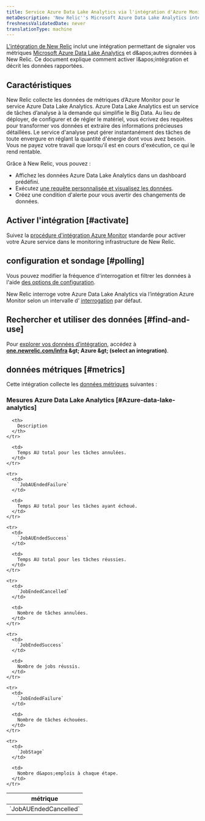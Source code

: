 ```yaml
---
title: Service Azure Data Lake Analytics via l'intégration d'Azure Monitor
metaDescription: 'New Relic''s Microsoft Azure Data Lake Analytics integration: what data it reports and how to enable it.'
freshnessValidatedDate: never
translationType: machine
---
```


[L&apos;intégration de New Relic](/docs/infrastructure/introduction-infra-monitoring) inclut une intégration permettant de signaler vos métriques [Microsoft Azure Data Lake Analytics](https://azure.microsoft.com/en-us/products/data-lake-analytics) et d&amp;apos;autres données à New Relic. Ce document explique comment activer l&amp;apos;intégration et décrit les données rapportées.

## Caractéristiques

New Relic collecte les données de métriques d’Azure Monitor pour le service Azure Data Lake Analytics. Azure Data Lake Analytics est un service de tâches d’analyse à la demande qui simplifie le Big Data. Au lieu de déployer, de configurer et de régler le matériel, vous écrivez des requêtes pour transformer vos données et extraire des informations précieuses détaillées. Le service d&apos;analyse peut gérer instantanément des tâches de toute envergure en réglant la quantité d&apos;énergie dont vous avez besoin. Vous ne payez votre travail que lorsqu&apos;il est en cours d&apos;exécution, ce qui le rend rentable.

Grâce à New Relic, vous pouvez :

* Affichez les données Azure Data Lake Analytics dans un dashboard prédéfini.
* Exécutez [une requête personnalisée et visualisez les données](/docs/infrastructure/integrations-getting-started/getting-started/use-integration-data-new-relic-insights).
* Créez une condition d&apos;alerte pour vous avertir des changements de données.

## Activer l&apos;intégration [#activate]

Suivez la [procédure d&apos;intégration Azure Monitor](/docs/infrastructure/microsoft-azure-integrations/azure-integrations-list/azure-monitor) standarde pour activer votre Azure service dans le monitoring infrastructure de New Relic.

## configuration et sondage [#polling]

Vous pouvez modifier la fréquence d&apos;interrogation et filtrer les données à l&apos;aide [des options de configuration](/docs/infrastructure/microsoft-azure-integrations/azure-integrations-list/azure-monitor/#settings).

New Relic interroge votre Azure Data Lake Analytics via l’intégration Azure Monitor selon un intervalle d’ [interrogation](/docs/infrastructure/microsoft-azure-integrations/azure-integrations-list/azure-monitor/#settings) par défaut.

## Rechercher et utiliser des données [#find-and-use]

Pour [explorer vos données d’intégration](/docs/infrastructure/integrations/find-use-infrastructure-integration-data), accédez à <DNT>**[one.newrelic.com/infra](https://one.newrelic.com/infra) &amp;gt; Azure &amp;gt; (select an integration)**</DNT>.

## données métriques [#metrics]

Cette intégration collecte les [données métriques](/docs/infrastructure/integrations-getting-started/getting-started/understand-integration-data-data-types#metric) suivantes :

### Mesures Azure Data Lake Analytics [#Azure-data-lake-analytics]

<table>
  <thead>
    <tr>
      <th style={{ width: "300px" }}>
        métrique
      </th>

      <th>
        Description
      </th>
    </tr>
  </thead>

  <tbody>
    <tr>
      <td>
        `JobAUEndedCancelled`
      </td>

      <td>
        Temps AU total pour les tâches annulées.
      </td>
    </tr>

    <tr>
      <td>
        `JobAUEndedFailure`
      </td>

      <td>
        Temps AU total pour les tâches ayant échoué.
      </td>
    </tr>

    <tr>
      <td>
        `JobAUEndedSuccess`
      </td>

      <td>
        Temps AU total pour les tâches réussies.
      </td>
    </tr>

    <tr>
      <td>
        `JobEndedCancelled`
      </td>

      <td>
        Nombre de tâches annulées.
      </td>
    </tr>

    <tr>
      <td>
        `JobEndedSuccess`
      </td>

      <td>
        Nombre de jobs réussis.
      </td>
    </tr>

    <tr>
      <td>
        `JobEndedFailure`
      </td>

      <td>
        Nombre de tâches échouées.
      </td>
    </tr>

    <tr>
      <td>
        `JobStage`
      </td>

      <td>
        Nombre d&apos;emplois à chaque étape.
      </td>
    </tr>
  </tbody>
</table>
